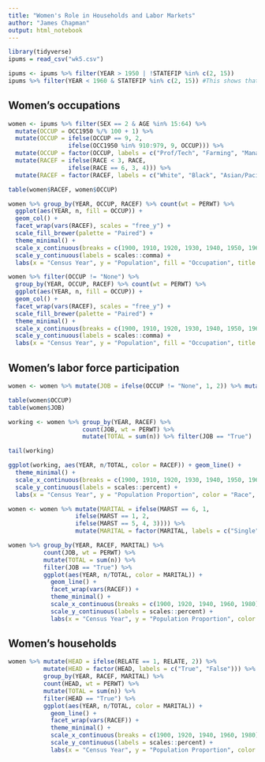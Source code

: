 ---
title: "Women's Role in Households and Labor Markets"
author: "James Chapman"
output: html_notebook
---

```{r results = "hide"}
library(tidyverse)
ipums = read_csv("wk5.csv")

ipums <- ipums %>% filter(YEAR > 1950 | !STATEFIP %in% c(2, 15))
ipums %>% filter(YEAR < 1960 & STATEFIP %in% c(2, 15)) #This shows that there are no values with YEAR < 1960 & STATEFIP of 2 or 15
```
## Women's occupations
```{r}
women <- ipums %>% filter(SEX == 2 & AGE %in% 15:64) %>% 
  mutate(OCCUP = OCC1950 %/% 100 + 1) %>% 
  mutate(OCCUP = ifelse(OCCUP == 9, 2, 
                 ifelse(OCC1950 %in% 910:979, 9, OCCUP))) %>%
  mutate(OCCUP = factor(OCCUP, labels = c("Prof/Tech", "Farming", "Managers", "Clerical", "Sales", "Crafts", "Operatives", "Service", "Laborers", "None"))) %>%
  mutate(RACEF = ifelse(RACE < 3, RACE,
                 ifelse(RACE == 6, 3, 4))) %>%
  mutate(RACEF = factor(RACEF, labels = c("White", "Black", "Asian/Pacific", "Other")))

table(women$RACEF, women$OCCUP)
```

```{r fig.height=10}
women %>% group_by(YEAR, OCCUP, RACEF) %>% count(wt = PERWT) %>% 
  ggplot(aes(YEAR, n, fill = OCCUP)) + 
  geom_col() + 
  facet_wrap(vars(RACEF), scales = "free_y") + 
  scale_fill_brewer(palette = "Paired") +
  theme_minimal() +
  scale_x_continuous(breaks = c(1900, 1910, 1920, 1930, 1940, 1950, 1960, 1970, 1980, 1990)) +
  scale_y_continuous(labels = scales::comma) +
  labs(x = "Census Year", y = "Population", fill = "Occupation", title = "Women Age 15-64 Occupation by Year and Race, 1900-1990")
```


```{r fig.height=10}
women %>% filter(OCCUP != "None") %>%
  group_by(YEAR, OCCUP, RACEF) %>% count(wt = PERWT) %>% 
  ggplot(aes(YEAR, n, fill = OCCUP)) + 
  geom_col() + 
  facet_wrap(vars(RACEF), scales = "free_y") + 
  scale_fill_brewer(palette = "Paired") +
  theme_minimal() +
  scale_x_continuous(breaks = c(1900, 1910, 1920, 1930, 1940, 1950, 1960, 1970, 1980, 1990)) +
  scale_y_continuous(labels = scales::comma) +
  labs(x = "Census Year", y = "Population", fill = "Occupation", title = "Working Women Age 15-64 Occupation by Year and Race, 1900-1990")
```
## Women's labor force participation


```{r}
women <- women %>% mutate(JOB = ifelse(OCCUP != "None", 1, 2)) %>% mutate(JOB = factor(JOB, labels = c("True", "False")))

table(women$OCCUP)
table(women$JOB)
```
```{r}
working <- women %>% group_by(YEAR, RACEF) %>% 
                     count(JOB, wt = PERWT) %>%
                     mutate(TOTAL = sum(n)) %>% filter(JOB == "True")

tail(working)
```
```{r}
ggplot(working, aes(YEAR, n/TOTAL, color = RACEF)) + geom_line() +
  theme_minimal() +
  scale_x_continuous(breaks = c(1900, 1910, 1920, 1930, 1940, 1950, 1960, 1970, 1980, 1990)) +
  scale_y_continuous(labels = scales::percent) +
  labs(x = "Census Year", y = "Population Proportion", color = "Race", title = "Percentage of Women Age 15-64 listed as \nemployed by Race and Year, 1900-1990")
```

```{r}
women <- women %>% mutate(MARITAL = ifelse(MARST == 6, 1,
                   ifelse(MARST == 1, 2,
                   ifelse(MARST == 5, 4, 3)))) %>%
                   mutate(MARITAL = factor(MARITAL, labels = c("Single", "Married", "Divorsed", "Widowed")))
```

```{r}
women %>% group_by(YEAR, RACEF, MARITAL) %>% 
          count(JOB, wt = PERWT) %>% 
          mutate(TOTAL = sum(n)) %>% 
          filter(JOB == "True") %>%
          ggplot(aes(YEAR, n/TOTAL, color = MARITAL)) + 
            geom_line() +
            facet_wrap(vars(RACEF)) +
            theme_minimal() +
            scale_x_continuous(breaks = c(1900, 1920, 1940, 1960, 1980)) +
            scale_y_continuous(labels = scales::percent) +
            labs(x = "Census Year", y = "Population Proportion", color = "Marital Status", title = "Percentage of Women Age 15-64 listed as employed \nby Race, Year, and Marital Status, 1900-1990")
```
## Women's households 
```{r}
women %>% mutate(HEAD = ifelse(RELATE == 1, RELATE, 2)) %>% 
          mutate(HEAD = factor(HEAD, labels = c("True", "False"))) %>% 
          group_by(YEAR, RACEF, MARITAL) %>% 
          count(HEAD, wt = PERWT) %>% 
          mutate(TOTAL = sum(n)) %>% 
          filter(HEAD == "True") %>%
          ggplot(aes(YEAR, n/TOTAL, color = MARITAL)) + 
            geom_line() +
            facet_wrap(vars(RACEF)) +
            theme_minimal() +
            scale_x_continuous(breaks = c(1900, 1920, 1940, 1960, 1980)) +
            scale_y_continuous(labels = scales::percent) +
            labs(x = "Census Year", y = "Population Proportion", color = "Marital Status", title = "Percentage of Women Age 15-64 listed as head of \nhousehold by Race, Year, and Marital Status, 1900-1990")
```

